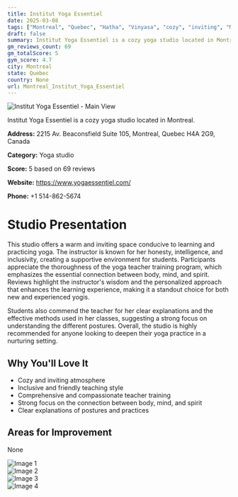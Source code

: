 ```yaml
---
title: Institut Yoga Essentiel
date: 2025-03-08
tags: ["Montreal", "Quebec", "Hatha", "Vinyasa", "cozy", "inviting", "Montreal"]  
draft: false
summary: Institut Yoga Essentiel is a cozy yoga studio located in Montreal.
gm_reviews_count: 69
gm_totalScore: 5
gym_score: 4.7
city: Montreal
state: Quebec
country: None
url: Montreal_Institut_Yoga_Essentiel
---
```


<div className="aspect-[16/9] relative my-8">
  <img 
    src="https://lh5.googleusercontent.com/p/AF1QipMCWvSZOi_lqcSF6KQc22cAXGii-B1T1K-gdDWJ=w1920-h1080-k-no"
    alt="Institut Yoga Essentiel - Main View"
    className="object-cover absolute inset-0 w-full h-full rounded-lg"
  />
</div>

Institut Yoga Essentiel is a cozy yoga studio located in Montreal.

**Address:** 2215 Av. Beaconsfield Suite 105, Montreal, Quebec H4A 2G9, Canada

**Category:** Yoga studio

**Score:** 5 based on 69 reviews

**Website:** https://www.yogaessentiel.com/

**Phone:** +1 514-862-5674

# Studio Presentation

This studio offers a warm and inviting space conducive to learning and practicing yoga. The instructor is known for her honesty, intelligence, and inclusivity, creating a supportive environment for students. Participants appreciate the thoroughness of the yoga teacher training program, which emphasizes the essential connection between body, mind, and spirit. Reviews highlight the instructor's wisdom and the personalized approach that enhances the learning experience, making it a standout choice for both new and experienced yogis.

Students also commend the teacher for her clear explanations and the effective methods used in her classes, suggesting a strong focus on understanding the different postures. Overall, the studio is highly recommended for anyone looking to deepen their yoga practice in a nurturing setting.

## Why You'll Love It

- Cozy and inviting atmosphere
- Inclusive and friendly teaching style
- Comprehensive and compassionate teacher training
- Strong focus on the connection between body, mind, and spirit
- Clear explanations of postures and practices

## Areas for Improvement

None

<div className="grid grid-cols-1 xl:grid-cols-2 gap-4 my-8">
<div className="aspect-[4/3] relative"><img src="https://lh5.googleusercontent.com/p/AF1QipOkITqfaQzUjBrB6JZSpIu6OHlcBA-iqaGXeLum=w1920-h1080-k-no" alt="Image 1" className="object-cover absolute inset-0 w-full h-full rounded-lg" /></div>
<div className="aspect-[4/3] relative"><img src="https://lh5.googleusercontent.com/p/AF1QipN8sXOqzEuG0nNGTnhTdp_zzTuQ9ZePnTPIOjJ1=w1920-h1080-k-no" alt="Image 2" className="object-cover absolute inset-0 w-full h-full rounded-lg" /></div>
<div className="aspect-[4/3] relative"><img src="https://lh5.googleusercontent.com/p/AF1QipPajYbGbR4FtTdNYaeQ_KA8MrcGaEh6Ftcrk6fM=w1920-h1080-k-no" alt="Image 3" className="object-cover absolute inset-0 w-full h-full rounded-lg" /></div>
<div className="aspect-[4/3] relative"><img src="https://lh5.googleusercontent.com/p/AF1QipMoUfQ5mWAVYADaBTfRJ4cGBtRq-ZpCxNkne0UK=w1920-h1080-k-no" alt="Image 4" className="object-cover absolute inset-0 w-full h-full rounded-lg" /></div>
</div>
